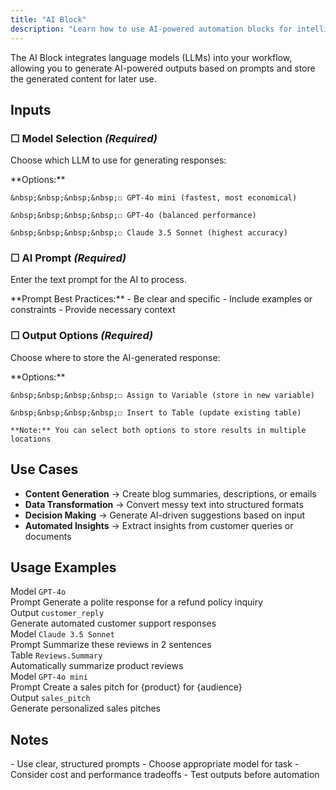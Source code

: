 ```yaml
---
title: "AI Block"
description: "Learn how to use AI-powered automation blocks for intelligent web interactions"
---
```


The AI Block integrates language models (LLMs) into your workflow, allowing you to generate AI-powered outputs based on prompts and store the generated content for later use.

## Inputs

### ☐ Model Selection *(Required)*
Choose which LLM to use for generating responses:

<CardGroup cols={1}>
  <Card title="Available Models">
    **Options:**
    
    &nbsp;&nbsp;&nbsp;&nbsp;☐ GPT-4o mini (fastest, most economical)
    
    &nbsp;&nbsp;&nbsp;&nbsp;☐ GPT-4o (balanced performance)
    
    &nbsp;&nbsp;&nbsp;&nbsp;☐ Claude 3.5 Sonnet (highest accuracy)
  </Card>
</CardGroup>

### ☐ AI Prompt *(Required)*
Enter the text prompt for the AI to process.

<Note type="success">
  **Prompt Best Practices:**
  - Be clear and specific
  - Include examples or constraints
  - Provide necessary context
</Note>

### ☐ Output Options *(Required)*
Choose where to store the AI-generated response:

<CardGroup cols={1}>
  <Card title="Storage Options">
    **Options:**
    
    &nbsp;&nbsp;&nbsp;&nbsp;☐ Assign to Variable (store in new variable)
    
    &nbsp;&nbsp;&nbsp;&nbsp;☐ Insert to Table (update existing table)
    
    **Note:** You can select both options to store results in multiple locations
  </Card>
</CardGroup>

## Use Cases
- **Content Generation** → Create blog summaries, descriptions, or emails
- **Data Transformation** → Convert messy text into structured formats
- **Decision Making** → Generate AI-driven suggestions based on input
- **Automated Insights** → Extract insights from customer queries or documents

## Usage Examples

<CardGroup cols={1}>
  <Card title="1. Customer Support Replies" icon="message">
    <div className="flex flex-col space-y-2">
      <div className="flex items-center gap-2 text-sm">
        <span className="px-2 py-1 bg-purple-100 rounded-md">Model</span>
        <code className="text-green-600">GPT-4o</code>
      </div>
      <div className="flex items-center gap-2 text-sm">
        <span className="px-2 py-1 bg-purple-100 rounded-md">Prompt</span>
        <span className="font-mono bg-slate-100 px-2 py-1 rounded">Generate a polite response for a refund policy inquiry</span>
      </div>
      <div className="flex items-center gap-2 text-sm">
        <span className="px-2 py-1 bg-purple-100 rounded-md">Output</span>
        <code className="text-green-600">customer_reply</code>
      </div>
    </div>
    <Note className="mt-2">Generate automated customer support responses</Note>
  </Card>

  <Card title="2. Review Summarization" icon="star">
    <div className="flex flex-col space-y-2">
      <div className="flex items-center gap-2 text-sm">
        <span className="px-2 py-1 bg-purple-100 rounded-md">Model</span>
        <code className="text-green-600">Claude 3.5 Sonnet</code>
      </div>
      <div className="flex items-center gap-2 text-sm">
        <span className="px-2 py-1 bg-purple-100 rounded-md">Prompt</span>
        <span className="font-mono bg-slate-100 px-2 py-1 rounded">Summarize these reviews in 2 sentences</span>
      </div>
      <div className="flex items-center gap-2 text-sm">
        <span className="px-2 py-1 bg-purple-100 rounded-md">Table</span>
        <code className="text-green-600">Reviews.Summary</code>
      </div>
    </div>
    <Note className="mt-2">Automatically summarize product reviews</Note>
  </Card>

  <Card title="3. Sales Pitch Generation" icon="bullhorn">
    <div className="flex flex-col space-y-2">
      <div className="flex items-center gap-2 text-sm">
        <span className="px-2 py-1 bg-purple-100 rounded-md">Model</span>
        <code className="text-green-600">GPT-4o mini</code>
      </div>
      <div className="flex items-center gap-2 text-sm">
        <span className="px-2 py-1 bg-purple-100 rounded-md">Prompt</span>
        <span className="font-mono bg-slate-100 px-2 py-1 rounded">Create a sales pitch for {product} for {audience}</span>
      </div>
      <div className="flex items-center gap-2 text-sm">
        <span className="px-2 py-1 bg-purple-100 rounded-md">Output</span>
        <code className="text-green-600">sales_pitch</code>
      </div>
    </div>
    <Note className="mt-2">Generate personalized sales pitches</Note>
  </Card>
</CardGroup>

## Notes
<Warning>
  - Use clear, structured prompts
  - Choose appropriate model for task
  - Consider cost and performance tradeoffs
  - Test outputs before automation
</Warning>
